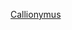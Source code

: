{{Catnav|頁面分類|自然科学|……|动物|……|鱼类|……|鼠䲗科}}
{{Catnav|頁面分類|...|鲈形目|䲗亞目|鼠䲗科}}
{{Catmore}}

[[Category:䲗科|Callionymus]]